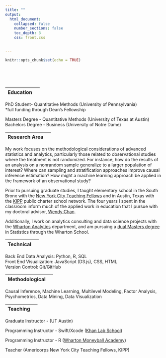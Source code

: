 ```yaml
---
title: ""
output: 
  html_document:
    collapsed: false
    number_sections: false
    toc_depth: 3
    css: front.css


---
```


```r
knitr::opts_chunk$set(echo = TRUE)
```

<style type="text/css">
.title {
  display: none;
}

#getting-started img {
  margin-right: 1px;
}

</style>

<div class="row" style="padding-top: 50px;">
<div class="col-sm-7">

| Education | |
|:--------|-------:|

<p>PhD Student- Quantitative Methods (University of Pennsylvania) </br>
<p2> *full funding through Dean's Fellowship </br> </p>
Masters Degree - Quantitative Methods (University of Texas at Austin) </br>
Bachelors Degree - Business (University of Notre Dame) 





|Research Area |  |
|:--------|-------:|

My work focuses on the methodological considerations of 
advanced statistics and analytics, particularly those related to observational studies where the treatment is not randomized. For instance, how do the results of an analysis on a nonrandom sample generalize to a larger
population of interest? Where can sampling and stratification approaches improve causal inference estimation? How might a machine learning approach be applied in the framework of an observational study? 

Prior to pursuing graduate studies, I taught elementary school in the South Bronx with the <a href="https://nycteachingfellows.org/" target = "_blank">New York City Teaching Fellows</a> and in Austin, Texas with the <a href="https://www.kipp.org/kipp-foundation/" target = "_blank">KIPP</a> public charter school network. The four years I spent in the classroom inform much of the applied work in education that I pursue with my doctoral advisor, <a href="https://www.gse.upenn.edu/academics/faculty-directory/chan" target = "_blank">Wendy Chan</a>.

Additionally, I work on analytics consulting and data science projects with the <a href="https://analytics.wharton.upenn.edu/" target = "_blank">Wharton Analytics</a> department, and am pursuing a <a href="https://statistics.wharton.upenn.edu/programs/dual-masters/" target = "_blank">dual Masters degree</a> in Statistics through the Wharton School.

|Technical |  |
|:--------|-------:|

Back End Data Analysis: Python, R, SQL </br>
Front End Visualization: JavaScript (D3.js), CSS, HTML </br>
Version Control: Git/GitHub

|Methodological |  |
|:--------|-------:|

Causal Inference, Machine Learning, Multilevel Modeling, Factor Analysis, Psychometrics, Data Mining, Data Visualization

| Teaching |  |
|:--------|-------:|
Graduate Instructor - (UT Austin)

Programming Instructor - Swift/Xcode (<a href="https://www.helloworldstudio.org/home" target = "_blank">Khan Lab School</a>) </br>

Programming Instructor - R (<a href="https://wharton-moneyball.github.io/index.html" target = "_blank">Wharton Moneyball Academy</a>)

Teacher (Americorps New York City Teaching Fellows, KIPP)


